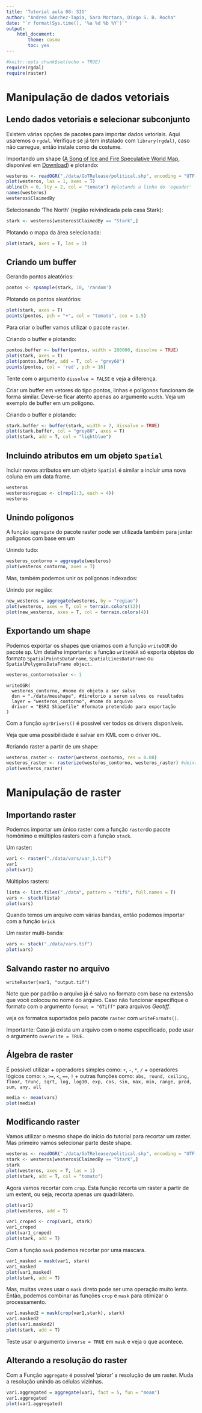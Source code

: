 ```yaml
---
title: 'Tutorial aula 08: SIG'
author: "Andrea Sánchez-Tapia, Sara Mortara, Diogo S. B. Rocha"
date: "`r format(Sys.time(), '%a %d %b %Y')`"
output: 
    html_document:
        theme: cosmo
        toc: yes
---
```


```r
#knitr::opts_chunk$set(echo = TRUE)
require(rgdal)
require(raster)
```

# Manipulação de dados vetoriais

## Lendo dados vetoriais e selecionar subconjunto

Existem várias opções de pacotes para importar dados vetoriais. Aqui usaremos o `rgdal`. Verifique se já tem instalado com `library(rgdal)`, caso não carregue, então instale como de costume.

Importando um shape ([A Song of Ice and Fire Speculative World Map](http://www.sermountaingoat.co.uk/map/index.php), disponível em [Download](https://www.cartographersguild.com/attachment.php?attachmentid=73097&d=1430486966)) e plotando:
```r
westeros <- readOGR("./data/GoTRelease/political.shp", encoding = "UTF-8")
plot(westeros, las = 1, axes = T)
abline(h = 0, lty = 2, col = "tomato") #plotando a linha do 'equador'
names(westeros)
westeros$ClaimedBy
```

Selecionando 'The North' (região reivindicada pela casa Stark):
```r
stark <- westeros[westeros$ClaimedBy == "Stark",]
```

Plotando o mapa da área selecionada:
```r
plot(stark, axes = T, las = 1)
```

## Criando um buffer

Gerando pontos aleatórios:
```r
pontos <- spsample(stark, 10, 'random')
```

Plotando os pontos aleatórios:
```r
plot(stark, axes = T)
points(pontos, pch = "+", col = "tomato", cex = 1.5)
```

Para criar o buffer vamos utilizar o pacote `raster`.

Criando o buffer e plotando:
```r
pontos.buffer <- buffer(pontos, width = 200000, dissolve = TRUE)
plot(stark, axes = T)
plot(pontos.buffer, add = T, col = "grey60")
points(pontos, col = 'red', pch = 16)

```

Tente com o argumento `dissolve = FALSE` e veja a diferença.

Criar um buffer em vetores do tipo pontos, linhas e polígonos funcionam de forma similar. Deve-se ficar atento apenas ao argumento `width`. Veja um exemplo de buffer em um polígono.

Criando o buffer e plotando:
```r
stark.buffer <- buffer(stark, width = 2, dissolve = TRUE)
plot(stark.buffer, col = "grey80", axes = T)
plot(stark, add = T, col = "lightblue")
```

## Incluindo atributos em um objeto `Spatial`

Incluir novos atributos em um objeto `Spatial` é similar a incluir uma nova coluna em um data frame.

```r
westeros
westeros$regiao <- c(rep(1:3, each = 4))
westeros
```


## Unindo polígonos

A função `aggregate` do pacote raster pode ser utilizada também para juntar polígonos com base em um 

Unindo tudo:
```r
westeros_contorno = aggregate(westeros)
plot(westeros_contorno, axes = T)
```

Mas, também podemos unir os polígonos indexados:

Unindo por região:
```r
new_westeros = aggregate(westeros, by = "regiao")
plot(westeros, axes = T, col = terrain.colors(12))
plot(new_westeros, axes = T, col = terrain.colors(4))
```

## Exportando um shape

Podemos exportar os shapes que criamos com a função `writeOGR` do pacote sp. Um detalhe importante: a função `writeOGR` só exporta objetos do formato `SpatialPointsDataFrame`, `SpatialLinesDataFrame` ou `SpatialPolygonsDataFrame object.`


```r
westeros_contorno$valor <- 1
```
```
writeOGR(
  westeros_contorno, #nome do objeto a ser salvo
  dsn = "./data/meushape", #diretorio a serem salvos os resultados
  layer = "westeros_contorno", #nome do arquivo
  driver = "ESRI Shapefile" #formato pretendido para exportação
)
```
Com a função `ogrDrivers()` é possível ver todos os drivers disponíveis.

Veja que uma possibilidade é salvar em KML com o driver `KML`.


#criando raster a partir de um shape:
```r
westeros_raster <- raster(westeros_contorno, res = 0.08)
westeros_raster <- rasterize(westeros_contorno, westeros_raster) #deixando com o mesmo extent
plot(westeros_raster)
```

<!-- ```{r, message=FALSE, echo=FALSE} -->
<!-- westeros_raster2 <- westeros_raster -->
<!-- westeros_raster[westeros_raster == 1] <- rep(-10:35, each = 5000) -->
<!-- plot(westeros_raster) -->
<!-- writeRaster(westeros_raster, "westeros_temp.tif", overwrite = T) -->

<!-- westeros_raster2[westeros_raster2 == 1] <- rep(700:1300, each = 7000) -->
<!-- plot(westeros_raster) -->
<!-- writeRaster(westeros_raster, "westeros_prec.tif", overwrite = T) -->
<!-- ``` -->


# Manipulação de raster

## Importando raster

Podemos importar um único raster com a função `raster`do pacote homônimo e múltiplos rasters com a função `stack`.

Um raster:
```r
var1 <- raster("./data/vars/var_1.tif")
var1
plot(var1)
```

Múltiplos rasters:
```r
lista <- list.files("./data", pattern = "tif$", full.names = T)
vars <- stack(lista)
plot(vars)
```

Quando temos um arquivo com várias bandas, então podemos importar com a função `brick`

Um raster multi-banda:
```r
vars <- stack("./data/vars.tif")
plot(vars)
```


## Salvando raster no arquivo
```
writeRaster(var1, "output.tif")
```
Note que por padrão o arquivo já é salvo no formato com base na extensão que você colocou no nome do arquivo. Caso não funcionar especifique o formato com o argumento `format = "GTiff"` para arquivos _Geotiff_.

veja os formatos suportados pelo pacote `raster` com `writeFormats()`.

Importante: Caso já exista um arquivo com o nome especificado, pode usar o argumento `overwrite = TRUE`.

## Álgebra de raster

É possível utilizar 
+ operadores simples como: `+`, `-`, `*`, `/`
+ operadores lógicos como: `>`, `>=`, `<`, `==`, `!` 
+ outras funções como: ``` abs, round, ceiling, floor, trunc, sqrt, log, log10, exp, cos, sin, max, min, range, prod, sum, any, all ```

```r
media <- mean(vars)
plot(media)
```

## Modificando raster

Vamos utilizar o mesmo shape do início do tutorial para recortar um raster. Mas primeiro vamos selecionar parte deste shape. 

```r
westeros <- readOGR("./data/GoTRelease/political.shp", encoding = "UTF-8")
stark <- westeros[westeros$ClaimedBy == "Stark",]
stark
plot(westeros, axes = T, las = 1)
plot(stark, add = T, col = "tomato")

```

Agora vamos recortar com `crop`. Esta função recorta um raster a partir de um extent, ou seja, recorta apenas um quadrilátero.
```r
plot(var1)
plot(westeros, add = T)

var1_croped <- crop(var1, stark)
var1_croped
plot(var1_croped)
plot(stark, add = T)
```

Com a função `mask` podemos recortar por uma mascara.

```r
var1_masked = mask(var1, stark)
var1_masked
plot(var1_masked)
plot(stark, add = T)
```

Mas, muitas vezes usar o `mask` direto pode ser uma operação muito lenta. Então, podemos combinar as funções `crop` e `mask` para otimizar o processamento.

```r
var1.masked2 = mask(crop(var1,stark), stark)
var1.masked2
plot(var1.masked2)
plot(stark, add = T)
```

Teste usar o argumento `inverse = TRUE` em `mask` e veja o que acontece.

## Alterando a resolução do raster

Com a Função `aggregate` é possível 'piorar' a resolução de um raster. Muda a resolução unindo as células vizinhas.

```r
var1.aggregated = aggregate(var1, fact = 5, fun = "mean")
var1.aggregated
plot(var1.aggregated)
```

<br>
